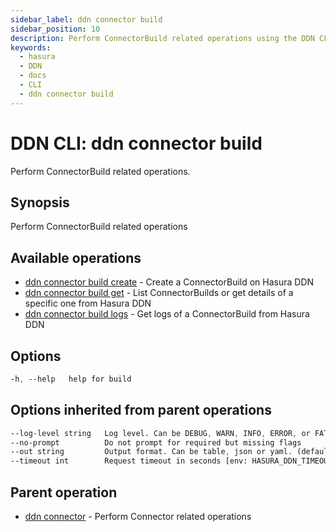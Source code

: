 ```yaml
---
sidebar_label: ddn connector build
sidebar_position: 10
description: Perform ConnectorBuild related operations using the DDN CLI
keywords:
  - hasura
  - DDN
  - docs
  - CLI
  - ddn connector build
---
```


# DDN CLI: ddn connector build

Perform ConnectorBuild related operations.

## Synopsis

Perform ConnectorBuild related operations

## Available operations

- [ddn connector build create](/cli/commands/ddn_connector_build_create) - Create a ConnectorBuild on Hasura DDN
- [ddn connector build get](/cli/commands/ddn_connector_build_get) - List ConnectorBuilds or get details of a specific one from Hasura DDN
- [ddn connector build logs](/cli/commands/ddn_connector_build_logs) - Get logs of a ConnectorBuild from Hasura DDN

## Options

```sass
-h, --help   help for build
```

## Options inherited from parent operations

```sass
--log-level string   Log level. Can be DEBUG, WARN, INFO, ERROR, or FATAL. (default "INFO")
--no-prompt          Do not prompt for required but missing flags
--out string         Output format. Can be table, json or yaml. (default "table")
--timeout int        Request timeout in seconds [env: HASURA_DDN_TIMEOUT] (default 100)
```

## Parent operation

- [ddn connector](/cli/commands/ddn_connector) - Perform Connector related operations
